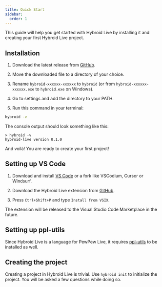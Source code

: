 ```yaml
---
title: Quick Start
sidebar:
  order: 1
---
```


This guide will help you get started with Hybroid Live by installing it and creating your first Hybroid Live project.

## Installation

1. Download the latest release from [GitHub](https://github.com/pewpewlive/hybroid-live/releases/latest).

2. Move the downloaded file to a directory of your choice.

3. Rename `hybroid-xxxxxx-xxxxxx` to `hybroid` (or from `hybroid-xxxxxx-xxxxxx.exe` to `hybroid.exe` on Windows).

4. Go to settings and add the directory to your PATH.

5. Run this command in your terminal:

```bash
hybroid -v
```

The console output should look something like this:

```
> hybroid -v
hybroid-live version 0.1.0
```

And voilà! You are ready to create your first project!

## Setting up VS Code

1. Download and install [VS Code](https://code.visualstudio.com/) or a fork like VSCodium, Cursor or Windsurf.

2. Download the Hybroid Live extension from [GitHub](https://github.com/pewpewlive/hybroid-vscode/releases/latest).

3. Press `Ctrl+Shift+P` and type `Install from VSIX`.

The extension will be released to the Visual Studio Code Marketplace in the future.

## Setting up ppl-utils

Since Hybroid Live is a language for PewPew Live, it requires [ppl-utils](https://github.com/pewpewlive/ppl-utils) to be installed as well.

## Creating the project

Creating a project in Hybroid Live is trivial. Use `hybroid init` to initialize the project. You will be asked a few questions while doing so.

